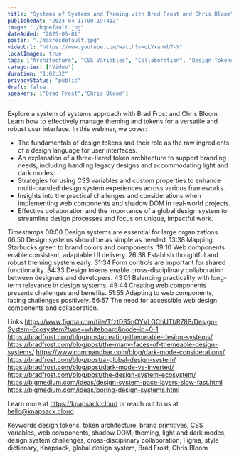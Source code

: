 ```yaml
---
title: "Systems of Systems and Theming with Brad Frost and Chris Bloom"
publishedAt: "2024-04-11T00:19:41Z"
image: "./hqdefault.jpg"
dateAdded: "2025-05-01"
poster: "./maxresdefault.jpg"
videoUrl: "https://www.youtube.com/watch?v=oLYxanWbT-Y"
localImages: true
tags: ["Architecture", "CSS Variables", "Collaboration", "Design Tokens", "Theming", "Web Components"]
categories: ["Video"]
duration: "1:02:32"
privacyStatus: "public"
draft: false
speakers: ["Brad Frost","Chris Bloom"]
---
```

Explore a system of systems approach with Brad Frost and Chris Bloom. Learn how to effectively manage theming and tokens for a versatile and robust user interface. In this webinar, we cover:
- The fundamentals of design tokens and their role as the raw ingredients of a design language for user interfaces.
- An explanation of a three-tiered token architecture to support branding needs, including handling legacy designs and accommodating light and dark modes.
- Strategies for using CSS variables and custom properties to enhance multi-branded design system experiences across various frameworks.
- Insights into the practical challenges and considerations when implementing web components and shadow DOM in real-world projects.
- Effective collaboration and the importance of a global design system to streamline design processes and focus on unique, impactful work.

Timestamps
00:00 Design systems are essential for large organizations.
06:50 Design systems should be as simple as needed.
13:38 Mapping Starbucks green to brand colors and components.
19:10 Web components enable consistent, adaptable UI delivery.
26:38 Establish thoughtful and robust theming system early.
31:34 Form controls are important for shared functionality.
34:33 Design tokens enable cross-disciplinary collaboration between designers and developers.
43:01 Balancing practicality with long-term relevance in design systems.
49:44 Creating web components presents challenges and benefits.
51:55 Adapting to web components, facing challenges positively.
56:57 The need for accessible web design components and collaboration.

Links
https://www.figma.com/file/TfztDS5nOYVLGChUTbR78B/Design-System-Ecosystem?type=whiteboard&node-id=0-1
https://bradfrost.com/blog/post/creating-themeable-design-systems/
https://bradfrost.com/blog/post/the-many-faces-of-themeable-design-systems/
https://www.commandbar.com/blog/dark-mode-considerations/
https://bradfrost.com/blog/post/a-global-design-system/
https://bradfrost.com/blog/post/dark-mode-vs-inverted/
https://bradfrost.com/blog/post/the-design-system-ecosystem/
https://bigmedium.com/ideas/design-system-pace-layers-slow-fast.html
https://bigmedium.com/ideas/boring-design-systems.html

Learn more at https://knapsack.cloud or reach out to us at hello@knapsack.cloud

Keywords
design tokens, token architecture, brand primitives, CSS variables, web components, shadow DOM, theming, light and dark modes, design system challenges, cross-disciplinary collaboration, Figma, style dictionary, Knapsack, global design system, Brad Frost, Chris Bloom

